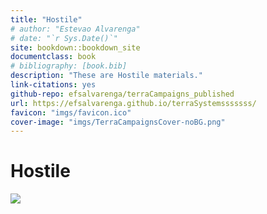 ```yaml
---
title: "Hostile"
# author: "Estevao Alvarenga"
# date: "`r Sys.Date()`"
site: bookdown::bookdown_site
documentclass: book
# bibliography: [book.bib]
description: "These are Hostile materials."
link-citations: yes
github-repo: efsalvarenga/terraCampaigns_published
url: https://efsalvarenga.github.io/terraSystemsssssss/
favicon: "imgs/favicon.ico"
cover-image: "imgs/TerraCampaignsCover-noBG.png"
---
```


# Hostile {-}

![](imgs/hostile.png)

